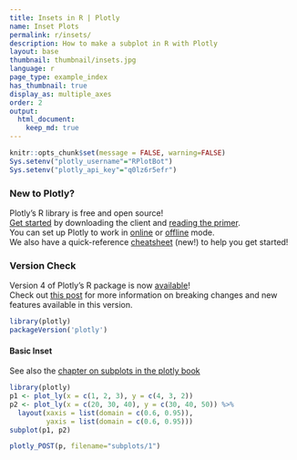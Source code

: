 ```yaml
---
title: Insets in R | Plotly
name: Inset Plots
permalink: r/insets/
description: How to make a subplot in R with Plotly
layout: base
thumbnail: thumbnail/insets.jpg
language: r
page_type: example_index
has_thumbnail: true
display_as: multiple_axes
order: 2
output:
  html_document:
    keep_md: true
---
```


```r
knitr::opts_chunk$set(message = FALSE, warning=FALSE)
Sys.setenv("plotly_username"="RPlotBot")
Sys.setenv("plotly_api_key"="q0lz6r5efr")
```
### New to Plotly?

Plotly's R library is free and open source!<br>
[Get started](https://plot.ly/r/getting-started/) by downloading the client and [reading the primer](https://plot.ly/r/getting-started/).<br>
You can set up Plotly to work in [online](https://plot.ly/r/getting-started/#hosting-graphs-in-your-online-plotly-account) or [offline](https://plot.ly/r/offline/) mode.<br>
We also have a quick-reference [cheatsheet](https://images.plot.ly/plotly-documentation/images/r_cheat_sheet.pdf) (new!) to help you get started!

### Version Check

Version 4 of Plotly's R package is now [available](https://plot.ly/r/getting-started/#installation)!<br>
Check out [this post](http://moderndata.plot.ly/upgrading-to-plotly-4-0-and-above/) for more information on breaking changes and new features available in this version.
```r
library(plotly)
packageVersion('plotly')
```

#### Basic Inset

See also the [chapter on subplots in the plotly book](https://cpsievert.github.io/plotly_book/subplot.html)

```r
library(plotly)
p1 <- plot_ly(x = c(1, 2, 3), y = c(4, 3, 2))
p2 <- plot_ly(x = c(20, 30, 40), y = c(30, 40, 50)) %>%
  layout(xaxis = list(domain = c(0.6, 0.95)),
         yaxis = list(domain = c(0.6, 0.95)))
subplot(p1, p2)
```

```r
plotly_POST(p, filename="subplots/1")
```
